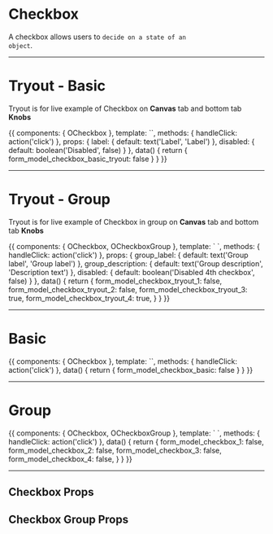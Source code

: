 

<Meta title='5. Components|Forms/Checkbox' />

# Checkbox

A checkbox allows users to <code>decide on a state of an object</code>.

<hr/>

# Tryout - Basic

Tryout is for live example of Checkbox on **Canvas** tab and bottom tab **Knobs**

<Story name='Tryout - Basic'>
  {{
    components: { OCheckbox },
    template: `<o-checkbox v-model="form_model_checkbox_basic_tryout" id="checkbox_basic_tryout" :label="label" :disabled="disabled" @input="handleClick" />`,
    methods: { handleClick: action('click') },
    props: {
      label: {
        default: text('Label', 'Label')
      },
      disabled: {
        default: boolean('Disabled', false)
      }
    },
    data() {
      return {
        form_model_checkbox_basic_tryout: false
      }
    }
  }}
</Story>

<hr/>


# Tryout - Group

Tryout is for live example of Checkbox in group on **Canvas** tab and bottom tab **Knobs**

<Story name='Tryout - Group'>
  {{
    components: { OCheckbox, OCheckboxGroup },
    template: `<o-checkbox-group :label="group_label" :description="group_description">
      <o-checkbox v-model="form_model_checkbox_tryout_1" id="checkbox_basic_tryout_1" label="First label" @input="handleClick" />
      <o-checkbox v-model="form_model_checkbox_tryout_2" id="checkbox_basic_tryout_2" label="Second label" @input="handleClick" />
      <o-checkbox v-model="form_model_checkbox_tryout_3" id="checkbox_basic_tryout_3" label="Third label" @input="handleClick" />
      <o-checkbox v-model="form_model_checkbox_tryout_4" id="checkbox_basic_tryout_4" label="Forth label" @input="handleClick" :disabled="disabled" />
    </o-checkbox-group>`,
    methods: { handleClick: action('click') },
    props: {
      group_label: {
        default: text('Group label', 'Group label')
      },
      group_description: {
        default: text('Group description', 'Description text')
      },
      disabled: {
        default: boolean('Disabled 4th checkbox', false)
      }
    },
    data() {
      return {
        form_model_checkbox_tryout_1: false,
        form_model_checkbox_tryout_2: false,
        form_model_checkbox_tryout_3: true,
        form_model_checkbox_tryout_4: true,
      }
    }
  }}
</Story>

<hr/>


# Basic

<Preview>
  <Story name='Basic'>
    {{
      components: { OCheckbox },
      template: `<o-checkbox v-model="form_model_checkbox_basic" id="checkbox_basic" label="Label"  @input="handleClick" />`,
      methods: { handleClick: action('click') },
      data() {
        return {
          form_model_checkbox_basic: false
        }
      }
    }}
  </Story>
</Preview>


<hr/>


# Group

<Preview>
  <Story name='Group'>
    {{
      components: { OCheckbox, OCheckboxGroup },
      template: `<o-checkbox-group label="Group label" description="Description text">
        <o-checkbox v-model="form_model_checkbox_1" id="checkbox_basic_1" label="First label" @input="handleClick" />
        <o-checkbox v-model="form_model_checkbox_2" id="checkbox_basic_2" label="Second label" @input="handleClick" />
        <o-checkbox v-model="form_model_checkbox_3" id="checkbox_basic_3" label="Third label" @input="handleClick" />
        <o-checkbox v-model="form_model_checkbox_4" id="checkbox_basic_4" label="Forth label" @input="handleClick" :disabled="true" />
      </o-checkbox-group>`,
      methods: { handleClick: action('click') },
      data() {
        return {
          form_model_checkbox_1: false,
          form_model_checkbox_2: false,
          form_model_checkbox_3: false,
          form_model_checkbox_4: false,
        }
      }
    }}
  </Story>
</Preview>

<hr/>

## Checkbox Props

<Props of={OCheckbox} />


## Checkbox Group Props

<Props of={OCheckboxGroup} />
